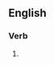 ==English==

===Verb===
{{head|en|present participle}}

# {{present participle of|plasticize|lang=en|nocat=1}}